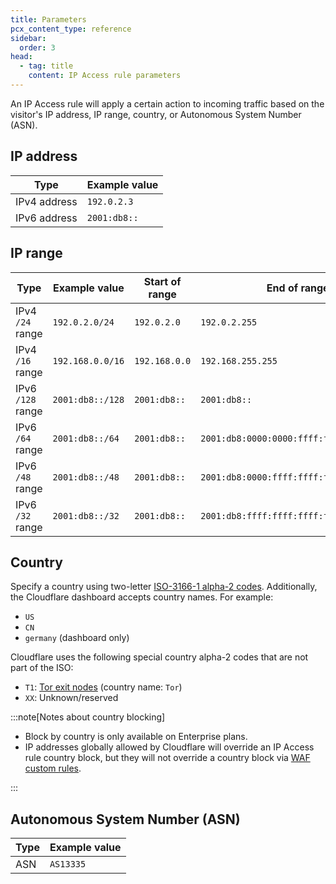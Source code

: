 ```yaml
---
title: Parameters
pcx_content_type: reference
sidebar:
  order: 3
head:
  - tag: title
    content: IP Access rule parameters
---
```


An IP Access rule will apply a certain action to incoming traffic based on the visitor's IP address, IP range, country, or Autonomous System Number (ASN).

## IP address

| Type         | Example value |
| ------------ | ------------- |
| IPv4 address | `192.0.2.3`   |
| IPv6 address | `2001:db8::`  |

## IP range

| Type              | Example value    | Start of range | End of range                             |                    Number of addresses |
| ----------------- | ---------------- | -------------- | ---------------------------------------- | -------------------------------------: |
| IPv4 `/24` range  | `192.0.2.0/24`   | `192.0.2.0`    | `192.0.2.255`                            |                                    256 |
| IPv4 `/16` range  | `192.168.0.0/16` | `192.168.0.0`  | `192.168.255.255`                        |                                 65,536 |
| IPv6 `/128` range | `2001:db8::/128` | `2001:db8::`   | `2001:db8::`                             |                                      1 |
| IPv6 `/64` range  | `2001:db8::/64`  | `2001:db8::`   | `2001:db8:0000:0000:ffff:ffff:ffff:ffff` |             18,446,744,073,709,551,616 |
| IPv6 `/48` range  | `2001:db8::/48`  | `2001:db8::`   | `2001:db8:0000:ffff:ffff:ffff:ffff:ffff` |      1,208,925,819,614,629,174,706,176 |
| IPv6 `/32` range  | `2001:db8::/32`  | `2001:db8::`   | `2001:db8:ffff:ffff:ffff:ffff:ffff:ffff` | 79,228,162,514,264,337,593,543,950,336 |

## Country

Specify a country using two-letter [ISO-3166-1 alpha-2 codes](https://www.iso.org/iso-3166-country-codes.html). Additionally, the Cloudflare dashboard accepts country names. For example:

- `US`
- `CN`
- `germany` (dashboard only)

Cloudflare uses the following special country alpha-2 codes that are not part of the ISO:

- `T1`: [Tor exit nodes](/network/onion-routing/) (country name: `Tor`)
- `XX`: Unknown/reserved

:::note[Notes about country blocking]

- Block by country is only available on Enterprise plans.
- IP addresses globally allowed by Cloudflare will override an IP Access rule country block, but they will not override a country block via [WAF custom rules](/waf/custom-rules/).

:::

## Autonomous System Number (ASN)

| Type | Example value |
| ---- | ------------- |
| ASN  | `AS13335`     |
